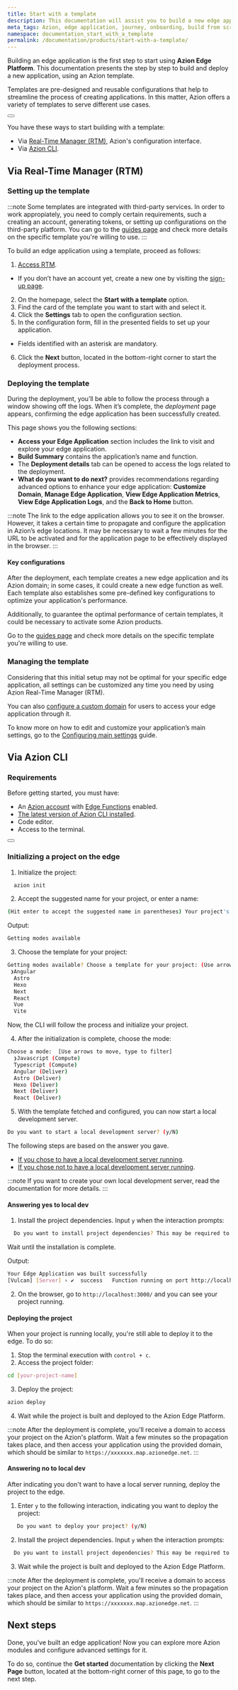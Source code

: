```yaml
---
title: Start with a template
description: This documentation will assist you to build a new edge application on Azion using templates.
meta_tags: Azion, edge application, journey, onboarding, build from scratch, domain, traffic
namespace: documentation_start_with_a_template
permalink: /documentation/products/start-with-a-template/
---
```



Building an edge application is the first step to start using **Azion Edge Platform**. This documentation presents the step by step to build and deploy a new application, using an Azion template.

Templates are pre-designed and reusable configurations that help to streamline the process of creating applications. In this matter, Azion offers a variety of templates to serve different use cases.

<Button href="#" text="Go to Templates reference" variant="secondary"> 

</Button>

You have these ways to start building with a template:

- Via [Real-Time Manager (RTM)](#via-real-time-manager-rtm), Azion's configuration interface.
- Via [Azion CLI](#via-azion-cli).

## Via Real-Time Manager (RTM)

### Setting up the template

:::note
Some templates are integrated with third-party services. In order to work appropiately, you need to comply certain requirements, such a creating an account, generating tokens, or setting up configurations on the third-party platform. You can go to the [guides page](https://www.azion.com/en/documentation/products/guides/#templates) and check more details on the specific template you're willing to use.
:::

To build an edge application using a template, proceed as follows:

1. [Access RTM](https://manager.azion.com/).
  - If you don’t have an account yet, create a new one by visiting the [sign-up page](https://manager.azion.com/signup).
2. On the homepage, select the **Start with a template** option.
3. Find the card of the template you want to start with and select it.
4. Click the **Settings** tab to open the configuration section.
5. In the configuration form, fill in the presented fields to set up your application.
  - Fields identified with an asterisk are mandatory.
6. Click the **Next** button, located in the bottom-right corner to start the deployment process.

### Deploying the template

During the deployment, you’ll be able to follow the process through a window showing off the logs. When it’s complete, the *deployment* page appears, confirming the edge application has been successfully created.

This page shows you the following sections:

- **Access your Edge Application** section includes the link to visit and explore your edge application.
- **Build Summary** contains the application’s name and function.
- The **Deployment details** tab can be opened to access the logs related to the deployment.
- **What do you want to do next?** provides recommendations regarding advanced options to enhance your edge application: **Customize Domain**, **Manage Edge Application**, **View Edge Application Metrics**, **View Edge Application Logs**, and the **Back to Home** button.

:::note
The link to the edge application allows you to see it on the browser. However, ​​it takes a certain time to propagate and configure the application in Azion’s edge locations. It may be necessary to wait a few minutes for the URL to be activated and for the application page to be effectively displayed in the browser.
:::

#### Key configurations

After the deployment, each template creates a new edge application and its Azion domain; in some cases, it could create a new edge function as well. Each template also establishes some pre-defined key configurations to optimize your application's performance.

Additionally, to guarantee the optimal performance of certain templates, it could be necessary to activate some Azion products.

Go to the [guides page](https://www.azion.com/en/documentation/products/guides/#templates) and check more details on the specific template you're willing to use.

### Managing the template

Considering that this initial setup may not be optimal for your specific edge application, all settings can be customized any time you need by using Azion Real-Time Manager (RTM).

You can also [configure a custom domain](/en/documentation/products/guides/configure-a-domain/) for users to access your edge application through it.

To know more on how to edit and customize your application’s main settings, go to the [Configuring main settings](/en/documentation/products/guides/build/configure-main-settings/) guide.

## Via Azion CLI

### Requirements

Before getting started, you must have:

- An [Azion account](/en/documentation/products/accounts/creating-account/) with [Edge Functions](/en/documentation/products/edge-application/edge-functions/) enabled.
- [The latest version of Azion CLI installed](/en/documentation/products/cli/overview/).
- Code editor.
- Access to the terminal.

<Button href="/en/documentation/products/cli/" text="Go to Azion CLI documentation" variant="secondary"> 

</Button>

### Initializing a project on the edge

1. Initialize the project:

```sh 
  azion init
```

2. Accept the suggested name for your project, or enter a name:

```sh 
(Hit enter to accept the suggested name in parentheses) Your project's name:  (dynamic_caligari)
```

Output:

```sh
Getting modes available
```

3. Choose the template for your project:

```sh 
Getting modes available? Choose a template for your project: (Use arrow keys)
 ❯Angular 
  Astro 
  Hexo 
  Next 
  React 
  Vue 
  Vite 
```

Now, the CLI will follow the process and initialize your project.

4. After the initialization is complete, choose the mode:

```sh 
Choose a mode:  [Use arrows to move, type to filter]
  ❯Javascript (Compute)
  Typescript (Compute)
  Angular (Deliver)
  Astro (Deliver)
  Hexo (Deliver)
  Next (Deliver)
  React (Deliver)
```

5. With the template fetched and configured, you can now start a local development server.

```sh 
Do you want to start a local development server? (y/N) 
```

The following steps are based on the answer you gave. 

- [If you chose to have a local development server running](#answering-yes-to-local-dev).
- [If you chose not to have a local development server running](#answering-no-to-local-dev).

:::note
If you want to create your own local development server, read the []() documentation for more details.
:::

#### Answering yes to local dev

1. Install the project dependencies. Input `y` when the interaction prompts:

```sh 
  Do you want to install project dependencies? This may be required to start local development server (y/N)
```

Wait until the installation is complete.

Output:

```sh
Your Edge Application was built successfully
[Vulcan] [Server] › ✔  success   Function running on port http://localhost:3000/
```

2. On the browser, go to `http://localhost:3000/` and you can see your project running.

#### Deploying the project

When your project is running locally, you're still able to deploy it to the edge. To do so: 

1. Stop the terminal execution with `control + c`. 
2. Access the project folder:

```sh
cd [your-project-name] 
```

3. Deploy the project: 

```sh
azion deploy
```

4. Wait while the project is built and deployed to the Azion Edge Platform.

:::note
After the deployment is complete, you'll receive a domain to access your project on the Azion's platform.
Wait a few minutes so the propagation takes place, and then access your application using the provided domain, which should be similar to `https://xxxxxxx.map.azionedge.net`.
:::

#### Answering no to local dev

After indicating you don't want to have a local server running, deploy the project to the edge. 

1. Enter `y` to the following interaction, indicating you want to deploy the project:

```sh
   Do you want to deploy your project? (y/N) 
```

2. Install the project dependencies. Input `y` when the interaction prompts:

```sh 
  Do you want to install project dependencies? This may be required to deploy your project (y/N)
```

3. Wait while the project is built and deployed to the Azion Edge Platform.

:::note
After the deployment is complete, you'll receive a domain to access your project on the Azion's platform.
Wait a few minutes so the propagation takes place, and then access your application using the provided domain, which should be similar to `https://xxxxxxx.map.azionedge.net`.
:::

## Next steps

Done, you've built an edge application! Now you can explore more Azion modules and configure advanced settings for it.

To do so, continue the **Get started** documentation by clicking the **Next Page** button, located at the bottom-right corner of this page, to go to the next step.


